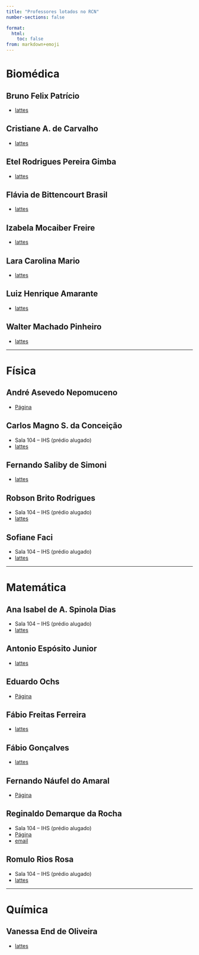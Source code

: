 ```yaml
---
title: "Professores lotados no RCN" 
number-sections: false

format:
  html:
    toc: false
from: markdown+emoji
---
```


# Biomédica

::: {.callout-note appearance="simple"icon=false collapse="true"}
# Bruno Felix Patrício

- [lattes](http://lattes.cnpq.br/5572087552292128)
:::

::: {.callout-note appearance="simple"icon=false collapse="true"}
# Cristiane A. de Carvalho

- [lattes](http://lattes.cnpq.br/6256810172436670)
:::

::: {.callout-note appearance="simple"icon=false collapse="true"}
# Etel Rodrigues Pereira Gimba

- [lattes](http://lattes.cnpq.br/8976892755529994)
:::

::: {.callout-note appearance="simple"icon=false collapse="true"}
# Flávia de Bittencourt Brasil

- [lattes](http://lattes.cnpq.br/1820655305157763)
:::

::: {.callout-note appearance="simple"icon=false collapse="true"}
# Izabela Mocaiber Freire

- [lattes](http://lattes.cnpq.br/1201104559402620)
:::


::: {.callout-note appearance="simple"icon=false collapse="true"}
# Lara Carolina Mario

- [lattes]( http://lattes.cnpq.br/6924188058881277)
:::

::: {.callout-note appearance="simple"icon=false collapse="true"}
# Luiz Henrique Amarante

- [lattes](http://lattes.cnpq.br/6034005886298502)
:::

::: {.callout-note appearance="simple"icon=false collapse="true"}
# Walter Machado Pinheiro

- [lattes](http://lattes.cnpq.br/7707458467453375)

:::

---

# Física


::: {.callout-important appearance="simple"icon=false collapse="true"}
# André Asevedo Nepomuceno

- [Página](https://www.professores.uff.br/andrenepomuceno/)
:::

::: {.callout-important appearance="simple"icon=false collapse="true"}
# Carlos Magno S. da Conceição

- Sala 104 -- IHS (prédio alugado)
- [lattes](http://lattes.cnpq.br/7375489514717107)
:::

::: {.callout-important appearance="simple"icon=false collapse="true"}
#  Fernando Saliby de Simoni
- [lattes](http://lattes.cnpq.br/5246728130282183)
:::

::: {.callout-important appearance="simple"icon=false collapse="true"}
# Robson Brito Rodrigues
- Sala 104 -- IHS (prédio alugado)
- [lattes](http://lattes.cnpq.br/1414929315793567)

:::

::: {.callout-important appearance="simple"icon=false collapse="true"}
# Sofiane Faci
- Sala 104 -- IHS (prédio alugado)
- [lattes](http://lattes.cnpq.br/7610748283831910)

:::

---

# Matemática


::: {.callout-tip appearance="simple"icon=false collapse="true"}
# Ana Isabel de A. Spinola Dias

- Sala 104 -- IHS (prédio alugado)
- [lattes](http://lattes.cnpq.br/2417066811125103)
:::

::: {.callout-tip appearance="simple"icon=false collapse="true"}
# Antonio Espósito Junior

- [lattes](http://lattes.cnpq.br/7411232749346212)
:::


::: {.callout-tip appearance="simple"icon=false collapse="true"}
# Eduardo Ochs

- [Página](http://angg.twu.net/)
:::

::: {.callout-tip appearance="simple"icon=false collapse="true"}
# Fábio Freitas Ferreira

- [lattes](http://lattes.cnpq.br/8670994369210141)
:::

::: {.callout-tip appearance="simple"icon=false collapse="true"}
# Fábio Gonçalves

- [lattes]( http://lattes.cnpq.br/1146961135029213)
:::

::: {.callout-tip appearance="simple"icon=false collapse="true"}
# Fernando Náufel do Amaral

- [Página](https://fnaufel.github.io/)
:::

::: {.callout-tip appearance="simple"icon=false collapse="true"}
# Reginaldo Demarque da Rocha
- Sala 104 -- IHS (prédio alugado)
- [Página](http://demarque.mat.br)
- [email](mailto: reginaldo.demarque@posteo.com.br)

:::


::: {.callout-tip appearance="simple"icon=false collapse="true"}
# Romulo Rios Rosa
- Sala 104 -- IHS (prédio alugado)
- [lattes]( http://lattes.cnpq.br/1942117557710833)

:::

---

# Química

::: {.callout-warning appearance="simple"icon=false collapse="true"}
# Vanessa End de Oliveira
- [lattes](http://lattes.cnpq.br/6024502982648277)

:::

